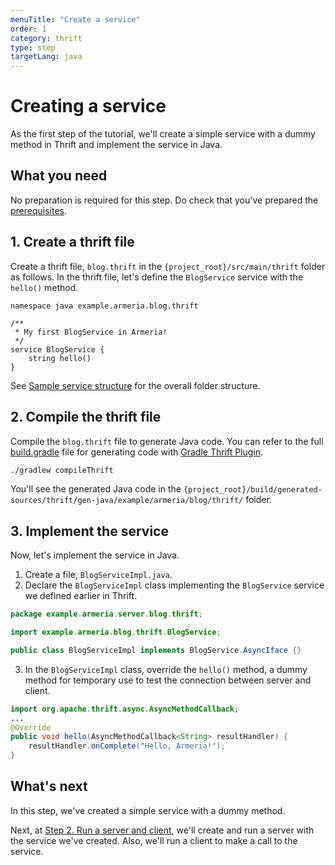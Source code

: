 ```yaml
---
menuTitle: "Create a service"
order: 1
category: thrift
type: step
targetLang: java
---
```


# Creating a service

As the first step of the tutorial, we'll create a simple service with a dummy method in Thrift and implement the service in Java.

<TutorialSteps current={1} />

## What you need

No preparation is required for this step. Do check that you've prepared the [prerequisites](/tutorials/thrift/blog/#prerequisites).

## 1. Create a thrift file

Create a thrift file, `blog.thrift` in the `{project_root}/src/main/thrift` folder as follows.
In the thrift file, let's define the `BlogService` service with the `hello()` method.

```thrift filename=blog.thrift
namespace java example.armeria.blog.thrift

/**
 * My first BlogService in Armeria!
 */
service BlogService {
    string hello()
}
```

<Tip>

See [Sample service structure](/tutorials/thrift/blog#sample-service-structure) for the overall folder structure.

</Tip>

## 2. Compile the thrift file

Compile the `blog.thrift` file to generate Java code.
You can refer to the full [build.gradle](https://github.com/line/armeria-examples/tree/main/tutorials/thrift/build.gradle) file for generating code with [Gradle Thrift Plugin](https://github.com/jruyi/thrift-gradle-plugin).

```bash
./gradlew compileThrift
```

You'll see the generated Java code in the `{project_root}/build/generated-sources/thrift/gen-java/example/armeria/blog/thrift/` folder.

## 3. Implement the service

Now, let's implement the service in Java.

1. Create a file, `BlogServiceImpl.java`.
2. Declare the `BlogServiceImpl` class implementing the `BlogService` service we defined earlier in Thrift.
  ```java filename=BlogServiceImpl.java
  package example.armeria.server.blog.thrift;

  import example.armeria.blog.thrift.BlogService;

  public class BlogServiceImpl implements BlogService.AsyncIface {}
  ```
3. In the `BlogServiceImpl` class, override the `hello()` method, a dummy method for temporary use to test the connection between server and client.
  ```java filename=BlogServiceImpl.java
  import org.apache.thrift.async.AsyncMethodCallback;
  ...
  @Override
  public void hello(AsyncMethodCallback<String> resultHandler) {
      resultHandler.onComplete("Hello, Armeria!");
  }
  ```

## What's next

In this step, we've created a simple service with a dummy method.

Next, at [Step 2. Run a server and client](/tutorials/thrift/blog/run-server-and-client), we'll create and run a server with the service we've created.
Also, we'll run a client to make a call to the service.

<TutorialSteps current={1} />